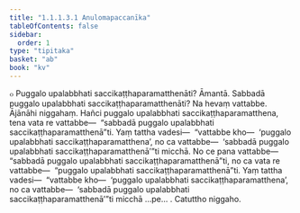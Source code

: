```yaml
---
title: "1.1.1.3.1 Anulomapaccanīka"
tableOfContents: false
sidebar:
  order: 1
type: "tipitaka"
basket: "ab"
book: "kv"
---
```



<DynamicBreadcrumb />

<Division number="12" book="kv" bookNo="32" page="8">

<Paragraph number="44" book="kv">
๐ Puggalo upalabbhati saccikaṭṭhaparamatthenāti? Āmantā. Sabbadā puggalo upalabbhati saccikaṭṭhaparamatthenāti? Na hevaṃ vattabbe.
</Paragraph>

<Paragraph number="45" book="kv">
Ājānāhi niggahaṃ. Hañci puggalo upalabbhati saccikaṭṭhaparamatthena, tena vata re vattabbe—  “sabbadā puggalo upalabbhati saccikaṭṭhaparamatthenā”ti. Yaṃ tattha vadesi—  “vattabbe kho—  ‘puggalo upalabbhati saccikaṭṭhaparamatthena’, no ca vattabbe—  ‘sabbadā puggalo upalabbhati saccikaṭṭhaparamatthenā’”ti micchā.
</Paragraph>

<Paragraph number="46" book="kv">
No ce pana vattabbe—  “sabbadā puggalo upalabbhati saccikaṭṭhaparamatthenā”ti, no ca vata re vattabbe—  “puggalo upalabbhati saccikaṭṭhaparamatthenā”ti. Yaṃ tattha vadesi—  “vattabbe kho—  ‘puggalo upalabbhati saccikaṭṭhaparamatthena’, no ca vattabbe—  ‘sabbadā puggalo upalabbhati saccikaṭṭhaparamatthenā’”ti micchā …pe… .

</Paragraph>
</Division>

<Paragraph number="47" type="center" book="kv">
Catuttho niggaho.
</Paragraph>